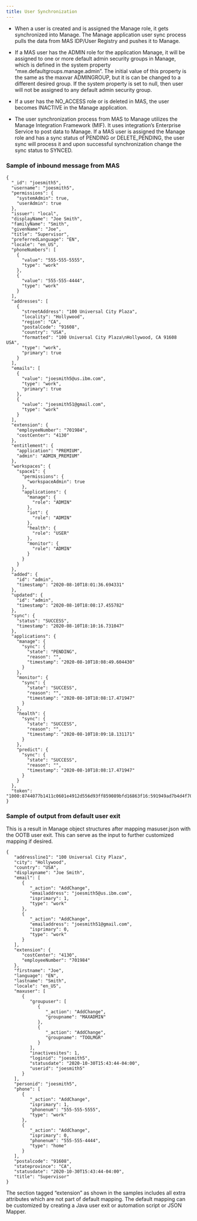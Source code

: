 ```yaml
---
title: User Synchronization
---           
```


- When a user is created and is assigned the Manage role, it gets synchronized into Manage. The Manage application user sync process pulls the data from MAS IDP/User Registry and pushes it to Manage.

- If a MAS user has the ADMIN role for the application Manage, it will be assigned to one or more default admin security groups in Manage, which is defined in the system property “mxe.defaultgroups.manage.admin”. The initial value of this property is the same as the maxvar ADMINGROUP, but it is can be changed to a different desired group. If the system property is set to null, then user will not be assigned to any default admin security group.

- If a user has the NO_ACCESS role or is deleted in MAS, the user becomes INACTIVE in the Manage application.

- The user synchronization process from MAS to Manage utilizes the Manage Integration Framework (MIF). It uses integration’s Enterprise Service to post data to Manage. If a MAS user is assigned the Manage role and has a sync status of PENDING or DELETE_PENDING, the user sync will process it and upon successful synchronization change the sync status to SYNCED.

### Sample of inbound message from MAS 

```
{
  "_id": "joesmith5",
  "username": "joesmith5",
  "permissions": {
    "systemAdmin": true,
    "userAdmin": true
  },
  "issuer": "local",
  "displayName": "Joe Smith",
  "familyName": "Smith",
  "givenName": "Joe",
  "title": "Supervisor",
  "preferredLanguage": "EN",
  "locale": "en_US",
  "phoneNumbers": [
    {
      "value": "555-555-5555",
      "type": "work"
    },
    {
      "value": "555-555-4444",
      "type": "work"
    }
  ],
  "addresses": [
    {
      "streetAddress": "100 Universal City Plaza",
      "locality": "Hollywood",
      "region": "CA",
      "postalCode": "91608",
      "country": "USA",
      "formatted": "100 Universal City Plaza\nHollywood, CA 91608 USA",
      "type": "work",
      "primary": true
    }
  ],
  "emails": [
    {
      "value": "joesmith5@us.ibm.com",
      "type": "work",
      "primary": true
    },
    {
      "value": "joesmith51@gmail.com",
      "type": "work"
    }
  ],
  "extension": {
    "employeeNumber": "701984",
    "costCenter": "4130"
  },
  "entitlement": {
    "application": "PREMIUM",
    "admin": "ADMIN_PREMIUM"
  },
  "workspaces": {
    "space1": {
      "permissions": {
        "workspaceAdmin": true
      },
      "applications": {
        "manage": {
          "role": "ADMIN"
        },
        "iot": {
          "role": "ADMIN"
        },
        "health": {
          "role": "USER"
        },
        "monitor": {
          "role": "ADMIN"
        }
      }
    }
  },
  "added": {
    "id": "admin",
    "timestamp": "2020-08-10T18:01:36.694331"
  },
  "updated": {
    "id": "admin",
    "timestamp": "2020-08-10T18:08:17.455782"
  },
  "sync": {
    "status": "SUCCESS",
    "timestamp": "2020-08-10T18:10:16.731047"
  },
  "applications": {
    "manage": {
      "sync": {
        "state": "PENDING",
        "reason": "",
        "timestamp": "2020-08-10T18:08:49.604430"
      }
    },
    "monitor": {
      "sync": {
        "state": "SUCCESS",
        "reason": "",
        "timestamp": "2020-08-10T18:08:17.471947"
      }
    },
    "health": {
      "sync": {
        "state": "SUCCESS",
        "reason": "",
        "timestamp": "2020-08-10T18:09:18.131171"
      }
    },
    "predict": {
      "sync": {
        "state": "SUCCESS",
        "reason": "",
        "timestamp": "2020-08-10T18:08:17.471947"
      }
    }
  },
  "token": "1000:8744077b1411c0601e4912d556d93ff859089bfd16863f16:591949ad7b4d4f7017de846a3f3b2609ac4caef4ebe09448"
}

```

### Sample of output from default user exit
This is a result in Manage object structures after mapping masuser.json with the OOTB user exit.  This can serve as the input to further customized mapping if desired.


```
{
   "addressline1": "100 Universal City Plaza",
   "city": "Hollywood",
   "country": "USA",
   "displayname": "Joe Smith",
   "email": [
      {
         "_action": "AddChange",
         "emailaddress": "joesmith5@us.ibm.com",
         "isprimary": 1,
         "type": "work"
      },
      {
         "_action": "AddChange",
         "emailaddress": "joesmith51@gmail.com",
         "isprimary": 0,
         "type": "work"
      }
   ],
   "extension": {
      "costCenter": "4130",
      "employeeNumber": "701984"
   },
   "firstname": "Joe",
   "language": "EN",
   "lastname": "Smith",
   "locale": "en_US",
   "maxuser": [
      {
         "groupuser": [
            {
               "_action": "AddChange",
               "groupname": "MAXADMIN"
            },
            {
               "_action": "AddChange",
               "groupname": "TOOLMGR"
            }
         ],
         "inactivesites": 1,
         "loginid": "joesmith5",
         "statusdate": "2020-10-30T15:43:44-04:00",
         "userid": "joesmith5"
      }
   ],
   "personid": "joesmith5",
   "phone": [
      {
         "_action": "AddChange",
         "isprimary": 1,
         "phonenum": "555-555-5555",
         "type": "work"
      },
      {
         "_action": "AddChange",
         "isprimary": 0,
         "phonenum": "555-555-4444",
         "type": "home"
      }
   ],
   "postalcode": "91608",
   "stateprovince": "CA",
   "statusdate": "2020-10-30T15:43:44-04:00",
   "title": "Supervisor"
}
```

The section tagged “extension” as shown in the samples includes all extra attributes which are not part of default mapping. The default mapping can be customized by creating a Java user exit or automation script or JSON Mapper.

